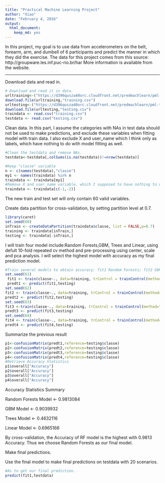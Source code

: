 ```yaml
---
title: "Practical Machine Learning Project"
author: "Xiao"
date: "February 4, 2016"
output: 
  html_document: 
    keep_md: yes
---
```


In this project, my goal is to use data from accelerometers on the belt, forearm, arm, and dumbell of 6 participants and predict the manner in which they did the exercise. The data for this project comes from this source: http://groupware.les.inf.puc-rio.br/har
More information is available from the website. 

---
Download data and read in.
```r
# Download and read it in data.
urltraining<-("https://d396qusza40orc.cloudfront.net/predmachlearn/pml-training.csv")
download.file(urltraining,"training.csv")
urltesting<-("https://d396qusza40orc.cloudfront.net/predmachlearn/pml-testing.csv")
download.file(urltesting,"testing.csv")
traindata <- read.csv("training.csv")
testdata <- read.csv("testing.csv")
```

Clean data. 
In this part, I assume the categories with NAs in test data should not be used to make predictions, and exclude these variables when fitting model with train data. I also exclude X and user_name which I think only as labels, which have nothing to do with model fitting as well.
```r
#Clean the testdata and remove NAs.
testdata<-testdata[,colSums(is.na(testdata))!=nrow(testdata)]

#Keep "classe" variable
n <- c(names(testdata),"classe")
my1 <- names(traindata) %in% n
traindata <- traindata[my1]
#Remove X and user_name variable, which I supposed to have nothing to do with prediction.
traindata <- traindata[c(-1,-2)]
```
The new train and test set will only contain 60 valid variables.

Create data partition for cross-validation, by setting partition level at 0.7.
```r
library(caret)
set.seed(60)
inTrain <- createDataPartition(traindata$classe, list = FALSE,p=0.7)
training <- traindata[inTrain,]
testing <- traindata[-inTrain,]
```

I will train four model include:Random Forests,GBM, Trees and Linear, using defult 10-fold repeated cv method and pre-processing using center, scale and pca analysis. I will select the highest model with accuracy as my final prediction model.
```r
#Train several models to obtain accurary: fit1 Random Forests; fit2 GbM; fit3 Trees; fit4 linear;
set.seed(61)
 fit1 <- train(classe~., data=training, trControl = trainControl(method="repeatedcv") ,preProcess=c("center","scale","pca"),method="rf")
 predt1 <- predict(fit1,testing)
set.seed(62)
fit2 <- train(classe~., data=training, trControl = trainControl(method="repeatedcv") ,preProcess=c("center","scale","pca"),method="gbm")
predt2 <- predict(fit2,testing)
set.seed(63)
fit3 <-train(classe~., data=training, trControl = trainControl(method="repeatedcv") ,preProcess=c("center","scale","pca"),method="rpart")
predt3 <- predict(fit3,testing)
set.seed(64)
fit4 <- train(classe~., data=training, trControl = trainControl(method="repeatedcv") ,preProcess=c("center","scale","pca"),method="lda")
predt4 <- predict(fit4,testing)
```

Summarize the previous result
```r
p1<-confusionMatrix(predt1,reference=testing$classe)
p2<-confusionMatrix(predt2,reference=testing$classe)
p3<-confusionMatrix(predt3,reference=testing$classe)
p4<-confusionMatrix(predt4,reference=testing$classe)
#Retrieve Accuracy Statistics
p1$overall["Accuracy"]
p2$overall["Accuracy"]
p3$overall["Accuracy"]
p4$overall["Accuracy"]
```

Accuracy Statistics Summary

Random Forests Model <- 0.9813084 

GBM Model <- 0.9039932 

Trees Model <- 0.4632116

Linear Model <- 0.6965166 


By cross-validation, the Accuracy of RF model is the highest with 0.9813 Accuracy. Thus we choose Random Forests as our final model.

Make final predictions.

Use the final model to make final predictions on testdata with 20 scenarios.
```r
#As to get our final prediction.
predict(fit1,testdata)
```

